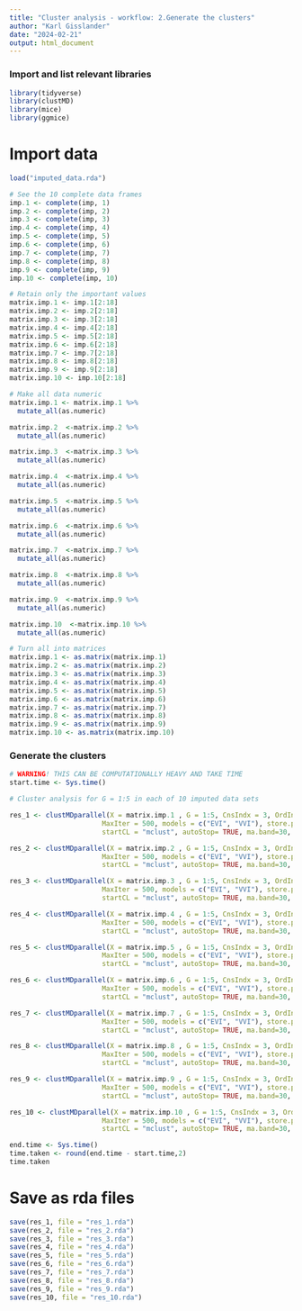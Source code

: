 ```yaml
---
title: "Cluster analysis - workflow: 2.Generate the clusters"
author: "Karl Gisslander"
date: "2024-02-21"
output: html_document
---
```


### Import and list relevant libraries
```r
library(tidyverse)
library(clustMD)
library(mice)
library(ggmice)
```

# Import data
```r
load("imputed_data.rda")
```


```r
# See the 10 complete data frames
imp.1 <- complete(imp, 1)
imp.2 <- complete(imp, 2)
imp.3 <- complete(imp, 3)
imp.4 <- complete(imp, 4)
imp.5 <- complete(imp, 5)
imp.6 <- complete(imp, 6)
imp.7 <- complete(imp, 7)
imp.8 <- complete(imp, 8)
imp.9 <- complete(imp, 9)
imp.10 <- complete(imp, 10)

# Retain only the important values
matrix.imp.1 <- imp.1[2:18]
matrix.imp.2 <- imp.2[2:18]
matrix.imp.3 <- imp.3[2:18]
matrix.imp.4 <- imp.4[2:18]
matrix.imp.5 <- imp.5[2:18]
matrix.imp.6 <- imp.6[2:18]
matrix.imp.7 <- imp.7[2:18]
matrix.imp.8 <- imp.8[2:18]
matrix.imp.9 <- imp.9[2:18]
matrix.imp.10 <- imp.10[2:18]

# Make all data numeric
matrix.imp.1 <- matrix.imp.1 %>%
  mutate_all(as.numeric)

matrix.imp.2  <-matrix.imp.2 %>% 
  mutate_all(as.numeric)

matrix.imp.3  <-matrix.imp.3 %>% 
  mutate_all(as.numeric)

matrix.imp.4  <-matrix.imp.4 %>% 
  mutate_all(as.numeric)

matrix.imp.5  <-matrix.imp.5 %>% 
  mutate_all(as.numeric)

matrix.imp.6  <-matrix.imp.6 %>% 
  mutate_all(as.numeric)

matrix.imp.7  <-matrix.imp.7 %>% 
  mutate_all(as.numeric)

matrix.imp.8  <-matrix.imp.8 %>% 
  mutate_all(as.numeric)

matrix.imp.9  <-matrix.imp.9 %>% 
  mutate_all(as.numeric)

matrix.imp.10  <-matrix.imp.10 %>% 
  mutate_all(as.numeric)

# Turn all into matrices
matrix.imp.1 <- as.matrix(matrix.imp.1)
matrix.imp.2 <- as.matrix(matrix.imp.2)
matrix.imp.3 <- as.matrix(matrix.imp.3)
matrix.imp.4 <- as.matrix(matrix.imp.4)
matrix.imp.5 <- as.matrix(matrix.imp.5)
matrix.imp.6 <- as.matrix(matrix.imp.6)
matrix.imp.7 <- as.matrix(matrix.imp.7)
matrix.imp.8 <- as.matrix(matrix.imp.8)
matrix.imp.9 <- as.matrix(matrix.imp.9)
matrix.imp.10 <- as.matrix(matrix.imp.10)
```

### Generate the clusters
```r
# WARNING! THIS CAN BE COMPUTATIONALLY HEAVY AND TAKE TIME
start.time <- Sys.time()

# Cluster analysis for G = 1:5 in each of 10 imputed data sets

res_1 <- clustMDparallel(X = matrix.imp.1 , G = 1:5, CnsIndx = 3, OrdIndx = 16, Nnorms = 100000,
                       MaxIter = 500, models = c("EVI", "VVI"), store.params = FALSE, scale = TRUE,
                       startCL = "mclust", autoStop= TRUE, ma.band=30, stop.tol=0.0001)

res_2 <- clustMDparallel(X = matrix.imp.2 , G = 1:5, CnsIndx = 3, OrdIndx = 16, Nnorms = 100000,
                       MaxIter = 500, models = c("EVI", "VVI"), store.params = FALSE, scale = TRUE,
                       startCL = "mclust", autoStop= TRUE, ma.band=30, stop.tol=0.0001)

res_3 <- clustMDparallel(X = matrix.imp.3 , G = 1:5, CnsIndx = 3, OrdIndx = 16, Nnorms = 100000,
                       MaxIter = 500, models = c("EVI", "VVI"), store.params = FALSE, scale = TRUE,
                       startCL = "mclust", autoStop= TRUE, ma.band=30, stop.tol=0.0001)

res_4 <- clustMDparallel(X = matrix.imp.4 , G = 1:5, CnsIndx = 3, OrdIndx = 16, Nnorms = 100000,
                       MaxIter = 500, models = c("EVI", "VVI"), store.params = FALSE, scale = TRUE,
                       startCL = "mclust", autoStop= TRUE, ma.band=30, stop.tol=0.0001)

res_5 <- clustMDparallel(X = matrix.imp.5 , G = 1:5, CnsIndx = 3, OrdIndx = 16, Nnorms = 100000,
                       MaxIter = 500, models = c("EVI", "VVI"), store.params = FALSE, scale = TRUE,
                       startCL = "mclust", autoStop= TRUE, ma.band=30, stop.tol=0.0001)

res_6 <- clustMDparallel(X = matrix.imp.6 , G = 1:5, CnsIndx = 3, OrdIndx = 16, Nnorms = 100000,
                       MaxIter = 500, models = c("EVI", "VVI"), store.params = FALSE, scale = TRUE,
                       startCL = "mclust", autoStop= TRUE, ma.band=30, stop.tol=0.0001)

res_7 <- clustMDparallel(X = matrix.imp.7 , G = 1:5, CnsIndx = 3, OrdIndx = 16, Nnorms = 100000,
                       MaxIter = 500, models = c("EVI", "VVI"), store.params = FALSE, scale = TRUE,
                       startCL = "mclust", autoStop= TRUE, ma.band=30, stop.tol=0.0001)

res_8 <- clustMDparallel(X = matrix.imp.8 , G = 1:5, CnsIndx = 3, OrdIndx = 16, Nnorms = 100000,
                       MaxIter = 500, models = c("EVI", "VVI"), store.params = FALSE, scale = TRUE,
                       startCL = "mclust", autoStop= TRUE, ma.band=30, stop.tol=0.0001)

res_9 <- clustMDparallel(X = matrix.imp.9 , G = 1:5, CnsIndx = 3, OrdIndx = 16, Nnorms = 100000,
                       MaxIter = 500, models = c("EVI", "VVI"), store.params = FALSE, scale = TRUE,
                       startCL = "mclust", autoStop= TRUE, ma.band=30, stop.tol=0.0001)

res_10 <- clustMDparallel(X = matrix.imp.10 , G = 1:5, CnsIndx = 3, OrdIndx = 16, Nnorms = 100000,
                       MaxIter = 500, models = c("EVI", "VVI"), store.params = FALSE, scale = TRUE,
                       startCL = "mclust", autoStop= TRUE, ma.band=30, stop.tol=0.0001)

end.time <- Sys.time()
time.taken <- round(end.time - start.time,2)
time.taken
```

# Save as rda files
```r
save(res_1, file = "res_1.rda")
save(res_2, file = "res_2.rda")
save(res_3, file = "res_3.rda")
save(res_4, file = "res_4.rda")
save(res_5, file = "res_5.rda")
save(res_6, file = "res_6.rda")
save(res_7, file = "res_7.rda")
save(res_8, file = "res_8.rda")
save(res_9, file = "res_9.rda")
save(res_10, file = "res_10.rda")
```





